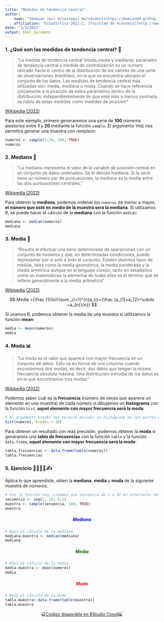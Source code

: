 ```yaml
---
title: "Medidas de tendencia central"
author:
    name: "[Demian Jair Uriostegui Hernández](https://DemianUH.github.io)"
    affiliation: "Estadística 2022-2, [Facultad de economía](http://www.economia.unam.mx/)"
date: "2/3/2022"
output: html_document
---
```


### 1. ¿Qué son las medidas de tendencia central? 🤔 {style="text-align: justify;"}

> "La medida de tendencia central (moda,media y mediana), parámetro de tendencia central o medida de centralización es un número ubicado hacia el centro de la distribución de los valores de una serie de observaciones (medidas), en la que se encuentra ubicado el conjunto de los datos. Las medidas de tendencia central más utilizadas son: media, mediana u moda. Cuando se hace referencia únicamente a la posición de estos parámetros dentro de la distribución, independientemente de que esté más o menos centrada, se habla de estas medidas como medidas de posición"

[Wikipedia (2022)](https://es.wikipedia.org/wiki/Medidas_de_tendencia_central "Wikipedia (2022)")

Para este ejemplo, primero generaremos una serie de **100** números aleatorios entre **1** y **20** mediante la función `sample`. El argumento `TRUE` nos permitirá generar una muestra con remplazo:

```r
numeros <- sample(1:20, 100, TRUE)
numeros
```

### 2. Mediana 📍 {style="text-align: justify;"}

> "La mediana representa el valor de la variable de posición central en un conjunto de datos ordenados. Se le denota mediana. Si la serie tiene un número par de puntuaciones, la mediana es la media entre las dos puntuaciones centrales."

[Wikipedia (2022)](https://es.wikipedia.org/wiki/Mediana_(estad%C3%ADstica) "Wikipedia (2022)")

Para obtener la **mediana**, podemos ordenar los `numeros` de menor a mayor, **el número que esté en medio de la muestra será la mediana**. Si utilizamos R, se puede hacer el cálculo de la **mediana** con la función `median`:

```r
mediana <- median(numeros)
mediana
```

### 3. Media 🧮 {style="text-align: justify;"}

> "Resulta al efectuar una serie determinada de operaciones con un conjunto de números y que, en determinadas condiciones, puede representar por sí solo a todo el conjunto. Existen distintos tipos de medias, tales como la media geométrica, la media ponderada y la media armónica aunque en el lenguaje común, tanto en estadística como en matemáticas la elemental de todas ellas es el término que se refiere generalmente a la media aritmética"

[Wikipedia (2022)](https://es.wikipedia.org/wiki/Media_(matem%C3%A1ticas) "Wikipedia (2022)")

<center>

$$ Media ={\frac {1}{n}}\sum _{i=1}^{n}a_{i}={\frac {a_{1}+a_{2}+\cdots +a_{n}}{n}} $$

</center>

Si usamos R, podemos obtener la media de una muestra si utlilizamos la función **mean**:

```r
media <- mean(numeros)
media
```

### 4. Moda 📊 {style="text-align: justify;"}

> "La moda es el valor que aparece con mayor frecuencia en un conjunto de datos. Esto va en forma de una columna cuando encontremos dos modas, es decir, dos datos que tengan la misma frecuencia absoluta máxima. Una distribución trimodal de los datos es en la que encontramos tres modas"

[Wikipedia (2022)](https://es.wikipedia.org/wiki/Moda_(estad%C3%ADstica) "Wikipedia (2022)")

Podemos saber cuál es la **frecuencia** (número de veces que aparece un elemento en una muestra) de cada número si dibujamos un **histograma** con la función `hist`, **aquel elemento con mayor frecuencia será la moda**:

```r
# El argumento breaks nos permite dividir en histograma en las partes que queramos
hist(numeros, breaks = 20)
```

Para obtener un resultado con más precisión, podemos obtener la **moda** si generamos una **tabla de frecuencias** con la función `table` y la función `data.frame`, **aquel elemento con mayor frecuencia será la moda**:

```r
tabla.frecuencias <- data.frame(table(numeros))
tabla.frecuencias
```

### 5. Ejercicio 👩‍💻👨‍💻✍ {style="text-align: justify;"}

Aplica lo que aprendiste, obten la **mediana**, **media** y **moda** de la siguiente muestra de números:

```r
# Con la función seq, creamos una secuencia de 1 a 10 en intervalos de 0.1 en 0.1
secuencia <- seq(1, 10, 0.1)
muestra <- sample(secuencia, 100, TRUE)
muestra
```

##### Mediana {style="text-align: center; color: blue;"}

```r
# Aquí el cálculo de la mediana 
mediana.muestra <- median(mediana)
mediana
```

##### Media {style="text-align: center; color: darkgreen;"}

```r
# Aquí el cálculo de la media
media.muestra <- mean(numeros)
media
```

##### Moda {style="text-align: center; color: red;"}

```r
# Aquí el cálculo de la moda
tabla.muestra<-data.frame(table(muestra))
tabla.muestra
```

<center>

💻[Código disponible en RStudio Cloud](https://rstudio.cloud/project/3671022 "👩‍💻 Disponible en RStudio Cloud 👨‍💻")💻

</center>
